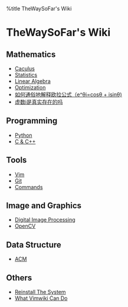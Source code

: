 %title TheWaySoFar's Wiki
= TheWaySoFar's Wiki =

== Mathematics == 
* [[Mathematics/Caculus|Caculus]]
* [[Mathematics/Statistics|Statistics]]
* [[Mathematics/Linear_Algebra/index|Linear Algebra]]
* [[Mathematics/Optimization/index|Optimization]]
* [[http://www.matongxue.com/madocs/8.html#/madoc|如何通俗地解释欧拉公式（e^θi=cosθ + isinθ)]]
* [[https://www.zhihu.com/question/22443712/answer/113884840|虚数i是真实存在的吗]]


== Programming ==
* [[Python/index|Python]]
* [[C_CPP/index|C & C++]]

== Tools ==
* [[Vim/index|Vim]]
* [[Git/index|Git]]
* [[Commands/index|Commands]]

== Image and Graphics ==
* [[Digital_Image_Processing/index|Digital Image Processing]]
* [[OpenCV/index|OpenCV]]

== Data Structure ==
* [[ACM/index|ACM]]


== Others ==
* [[Others/reinstall_the_system|Reinstall The System]]
* [[Others/what_vimwiki_can_do|What Vimwiki Can Do]]

